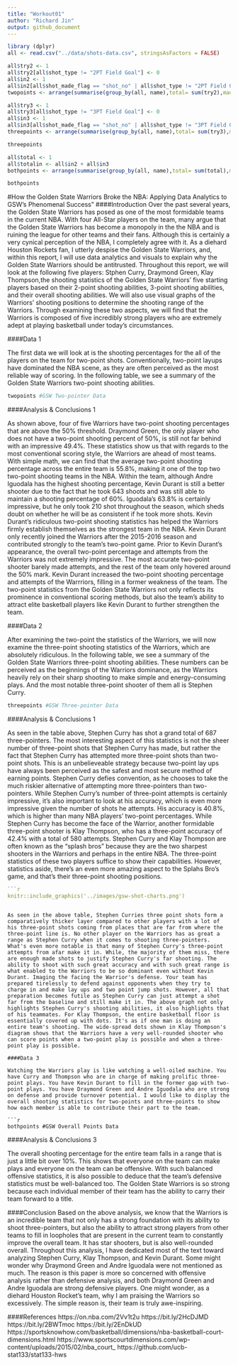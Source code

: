 ```yaml
---
title: "Workout01"
author: "Richard Jin"
output: github_document
---
```


```r
library (dplyr)
all <- read.csv("../data/shots-data.csv", stringsAsFactors = FALSE)

all$try2 <- 1
all$try2[all$shot_type != "2PT Field Goal"] <- 0 
all$in2 <- 1
all$in2[all$shot_made_flag == "shot_no" | all$shot_type != "2PT Field Goal"] <- 0 
twopoints <- arrange(summarise(group_by(all, name),total= sum(try2),made = sum(in2), perc_made = made/total), desc(perc_made))

all$try3 <- 1
all$try3[all$shot_type != "3PT Field Goal"] <- 0 
all$in3 <- 1
all$in3[all$shot_made_flag == "shot_no" | all$shot_type != "3PT Field Goal"] <- 0 
threepoints <- arrange(summarise(group_by(all, name),total= sum(try3),made = sum(in3), perc_made = made/total), desc(perc_made))

threepoints

all$total <- 1 
all$totalin <- all$in2 + all$in3
bothpoints <- arrange(summarise(group_by(all, name),total= sum(total),made = sum(totalin), perc_made = made/total), desc(perc_made))

bothpoints
```

#How the Golden State Warriors Broke the NBA: Applying Data Analytics to GSW's Phenomenal Success"
####Introduction 
Over the past several years, the Golden State Warriors has posed as one of the most formidable teams in the current NBA. With four All-Star players on the team, many argue that the Golden State Warriors has become a monopoly in the the NBA and is ruining the league for other teams and their fans. Although this is certainly a very cynical perception of the NBA, I completely agree with it. As a diehard Houston Rockets fan, I utterly despise the Golden State Warriors, and, within this report, I will use data analytics and visuals to explain why the Golden State Warriors should be antitrusted. Throughout this report, we will look at the following five players: Stphen Curry, Draymond Green, Klay Thompson,the shooting statistics of the Golden State Warriors' five starting players based on their 2-point shooting abilities, 3-point shooting abilities, and their overall shooting abilities. We will also use visual graphs of the Warriors' shooting positions to determine the shooting range of the Warriors. Through examining these two aspects, we will find that the Warriors is composed of five incredibly strong players who are extremely adept at playing basketball under today's circumstances.

####Data 1 

The first data we will look at is the shooting percentages for the all of the players on the team for two-point shots. Conventionally, two-point layups have dominated the NBA scene, as they are often perceived as the most reliable way of scoring. In the following table, we see a summary of the Golden State Warriors two-point shooting abilities.

```r
twopoints #GSW Two-pointer Data 
```

####Analysis & Conclusions 1

As shown above, four of five Warriors have two-point shooting percentages that are above the 50% threshold. Draymond Green, the only player who does not have a two-point shooting percent of 50%, is still not far behind with an impressive 49.4%. These statistics show us that with regards to the most conventional scoring style, the Warriors are ahead of most teams. With simple math, we can find that the average two-point shooting percentage across the entire team is 55.8%, making it one of the top two two-point shooting teams in the NBA. Within the team, although Andre Iguodala has the highest shooting percentage, Kevin Durant is still a better shooter due to the fact that he took 643 shoots and was still able to maintain a shooting percentage of 60%. Iguodala's 63.8% is certainly impressive, but he only took 210 shot throughout the season, which sheds doubt on whether he will be as consistent if he took more shots. Kevin Durant's ridiculous two-point shooting statistics has helped the Warriors firmly establish themselves as the strongest team in the NBA. Kevin Durant only recently joined the Warriors after the 2015-2016 season and contributed strongly to the team's two-point game. Prior to Kevin Durant's appearance, the overall two-point percentage and attempts from the Warriors was not extremely impressive. The most accurate two-point shooter barely made attempts, and the rest of the team only hovered around the 50% mark. Kevin Durant increased the two-point shooting percentage and attempts of the Warrriors, filling in a former weakness of the team. The two-point statistics from the Golden State Warriors not only reflects its prominence in conventional scoring methods, but also the team's ability to attract elite basketball players like Kevin Durant to further strengthen the team. 

####Data 2 

After examining the two-point the statistics of the Warriors, we will now examine the three-point shooting statistics of the Warriors, which are absolutely ridiculous. In the following table, we see a summary of the Golden State Warriors three-point shooting abilities. These numbers can be perceived as the beginnings of the Warriors dominance, as the Warriors heavily rely on their sharp shooting to make simple and energy-consuming plays. And the most notable three-point shooter of them all is Stephen Curry. 

```r
threepoints #GSW Three-pointer Data 
```

####Analysis & Conclusions 1

As seen in the table above, Stephen Curry has shot a grand total of 687 three-pointers. The most interesting aspect of this statistics is not the sheer number of three-point shots that Stephen Curry has made, but rather the fact that Stephen Curry has attempted more three-point shots than two-point shots. This is an unbelieveable strategy because two-point lay ups have always been perceived as the safest and most secure method of earning points. Stephen Curry defies convention, as he chooses to take the much riskier alternative of attempting more three-pointers than two-pointers. While Stephen Curry's number of three-point attempts is certainly impressive, it's also important to look at his accuracy, which is even more impressive given the number of shots he attempts. His accuracy is 40.8%, which is higher than many NBA players' two-point percentages. While Stephen Curry has become the face of the Warrior, another formidable three-point shooter is Klay Thompson, who has a three-point accuracy of 42.4% with a total of 580 attempts. Stephen Curry and Klay Thompson are often known as the "splash bros" because they are the two sharpest shooters in the Warriors and perhaps in the entire NBA. The three-point statistics of these two players suffice to show their capabilities. However, statistics aside, there's an even more amazing aspect to the Splahs Bro's game, and that's their three-point shooting positions. 

```r
```r
knitr::include_graphics('../images/gsw-shot-charts.png')
```
```

As seen in the above table, Stephen Curries three point shots form a comparatively thicker layer compared to other players with a lot of his three-point shots coming from places that are far from where the three-point line is. No other player on the Warriors has as great a range as Stephen Curry when it comes to shooting three-pointers. What's even more notable is that many of Stephen Curry's three-point attempts from afar make it in. While, the majority of them miss, there are enough made shots to justify Stephen Curry's far shooting. The ability to shoot with such great accuracy and with such great range is what enabled to the Warriors to be so dominant even without Kevin Durant. Imaging the facing the Warrior's defense. Your team has prepared tirelessly to defend against opponents when they try to charge in and make lay ups and two point jump shots. However, all that preparation becomes futile as Stephen Curry can just attempt a shot far from the baseline and still make it in. The above graph not only highlights Stephen Curry's shooting abilities, it also highlights that of his teammates. For Klay Thompson, the entire basketball floor is essentially covered up with dots. It's as if one man is doing an entire team's shooting. The wide-spread dots shown in Klay Thompson's diagram shows that the Warriors have a very well-rounded shooter who can score points when a two-point play is possible and when a three-point play is possible.  

####Data 3 

Watching the Warriors play is like watching a well-oiled machine. You have Curry and Thompson who are in charge of making prolific three-point plays. You have Kevin Durant to fill in the former gap with two-point plays. You have Draymond Green and Andre Iguodala who are strong on defense and provide turnover potential. I would like to display the overall shooting statistics for two-points and three-points to show how each member is able to contribute their part to the team. 

```r
bothpoints #GSW Overall Points Data
```

####Analysis & Conclusions 3 

The overall shooting percentage for the entire team falls in a range that is just a little bit over 10%. This shows that everyone on the team can make plays and everyone on the team can be offensive. With such balanced offensive statistics, it is also possible to deduce that the team's defensive statistics must be well-balanced too. The Golden State Warriors is so strong because each individual member of their team has the ability to carry their team forward to a title. 

####Conclusion
Based on the above analysis, we know that the Warriors is an incredible team that not only has a strong foundation with its ability to shoot three-pointers, but also the ability to attract strong players from other teams to fill in loopholes that are present in the current team to constantly improve the overall team. It has star shooters, but is also well-rounded overall.  Throughout this analysis, I have dedicated most of the text toward analyzing Stephen Curry, Klay Thompson, and Kevin Durant. Some might wonder why Draymond Green and Andre Iguodala were not mentioned as much. The reason is this paper is more so concerned with offensive analysis rather than defensive analysis, and both Draymond Green and Andre Iguodala are strong defensive players. One might wonder, as a diehard Houston Rocket's team, why I am praising the Warriors so excessively. The simple reason is, their team is truly awe-inspiring. 

####References 
https://on.nba.com/2Vv1t2u
https://bit.ly/2HcDJMD
https://bit.ly/2BWTmoc
https://bit.ly/2EnDkUD
https://sportsknowhow.com/basketball/dimensions/nba-basketball-court-dimensions.html
https://www.sportscourtdimensions.com/wp-content/uploads/2015/02/nba_court_
https://github.com/ucb-stat133/stat133-hws







